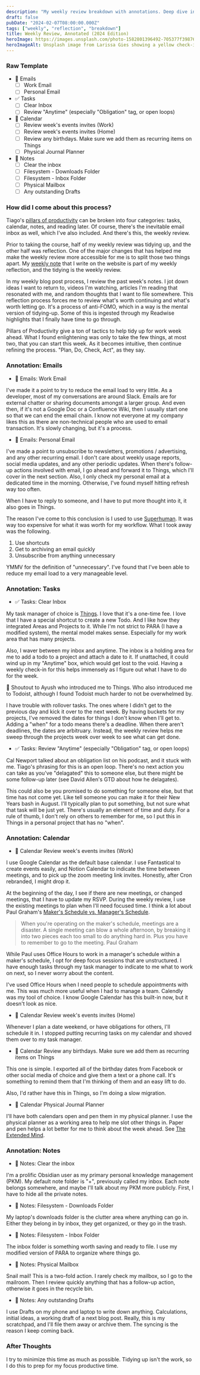 ```yaml
---
description: "My weekly review breakdown with annotations. Deep dive into the pillars of productivity."
draft: false
pubDate: "2024-02-07T08:00:00.000Z"
tags: ["weekly", "reflection", "breakdown"]
title: Weekly Review, Annotated (2024 Edition)
heroImage: https://images.unsplash.com/photo-1582801396492-705377f39876?q=80&w=2274&auto=format&fit=crop&ixlib=rb-4.0.3&ixid=M3wxMjA3fDB8MHxwaG90by1wYWdlfHx8fGVufDB8fHx8fA%3D%3D
heroImageAlt: Unsplash image from Larissa Gies showing a yellow check-in sign
---
```


### Raw Template

- 📧 Emails
  - [ ] Work Email
  - [ ] Personal Email
- ✅ Tasks
  - [ ] Clear Inbox
  - [ ] Review "Anytime" (especially "Obligation" tag, or open loops)
- 📆 Calendar
  - [ ] Review week's events invites (Work)
  - [ ] Review week's events invites (Home)
  - [ ] Review any birthdays. Make sure we add them as recurring items on Things
  - [ ] Physical Journal Planner
- 📓 Notes
  - [ ] Clear the inbox
  - [ ] Filesystem - Downloads Folder
  - [ ] Filesystem - Inbox Folder
  - [ ] Physical Mailbox
  - [ ] Any outstanding Drafts

### How did I come about this process?

Tiago's [pillars of productivity](https://www.buildingasecondbrain.com/pop) can be broken into four categories: tasks, calendar, notes, and reading later. Of course, there's the inevitable email inbox as well, which I've also included. And there's this, the weekly review.

Prior to taking the course, half of my weekly review was tidying up, and the other half was reflection. One of the major changes that has helped me make the weekly review more accessible for me is to split those two things apart. My [weekly note](/blog/tags/weekly) that I write on the website is part of my weekly reflection, and the tidying is the weekly review.


<Aside type="tip" title="Related">

In my weekly blog post process, I review the past week's notes. I jot down ideas I want to return to, videos I'm watching, articles I'm reading that resonated with me, and random thoughts that I want to file somewhere. This reflection process forces me to review what's worth continuing and what's worth letting go. It's a process of anti-FOMO, which in a way is the mental version of tidying-up. Some of this is ingested through my Readwise highlights that I finally have time to go through.

</Aside>

Pillars of Productivity give a ton of tactics to help tidy up for work week ahead. What I found enlightening was only to take the few things, at most two, that you can start this week. As it becomes intuitive, then continue refining the process. "Plan, Do, Check, Act", as they say.

### Annotation: Emails

- 📧 Emails: Work Email

I've made it a point to try to reduce the email load to very little. As a developer, most of my conversations are around Slack. Emails are for external chatter or sharing documents amongst a larger group. And even then, if it's not a Google Doc or a Confluence Wiki, then I usually start one so that we can end the email chain. I know not everyone at my company likes this as there are non-technical people who are used to email transaction. It's slowly changing, but it's a process.

- 📧 Emails: Personal Email

I've made a point to unsubscribe to newsletters, promotions / advertising, and any other recurring email. I don't care about weekly usage reports, social media updates, and any other periodic updates. When there's follow-up actions involved with email, I go ahead and forward it to Things, which I'll cover in the next section. Also, I only check my personal email at a dedicated time in the morning. Otherwise, I've found myself hitting refresh way too often.

When I have to reply to someone, and I have to put more thought into it, it also goes in Things.

The reason I've come to this conclusion is I used to use [Superhuman](https://superhuman.com/). It was way too expensive for what it was worth for my workflow. What I took away was the following.

1. Use shortcuts
2. Get to archiving an email quickly
3. Unsubscribe from anything unnecessary

YMMV for the definition of "unnecessary". I've found that I've been able to reduce my email load to a very manageable level.

### Annotation: Tasks

- ✅ Tasks: Clear Inbox

My task manager of choice is [Things](https://culturedcode.com/things/). I love that it's a one-time fee. I love that I have a special shortcut to create a new Todo. And I like how they integrated Areas and Projects to it. While I'm not strict to PARA (I have a modified system), the mental model makes sense. Especially for my work area that has many projects.

Also, I waver between my inbox and anytime. The inbox is a holding area for me to add a todo to a project and attach a date to it. If unattached, it could wind up in my "Anytime" box, which would get lost to the void. Having a weekly check-in for this helps immensely as I figure out what I have to do for the week.

📣 Shoutout to Ayush who introduced me to Things. Who also introduced me to Todoist, although I found Todoist much harder to not be overwhelmed by.

<Aside type="tip" title="Rollover Tasks">

I have trouble with rollover tasks. The ones where I didn't get to the previous day and kick it over to the next week. By having buckets for my projects, I've removed the dates for things I don't know when I'll get to. Adding a "when" for a todo means there's a deadline. When there aren't deadlines, the dates are arbitruary. Instead, the weekly review helps me sweep through the projects week over week to see what can get done.

</Aside>

- ✅ Tasks: Review "Anytime" (especially "Obligation" tag, or open loops)

Cal Newport talked about an obligation list on his podcast, and it stuck with me. Tiago's phrasing for this is an open loop. There's no next action you can take as you've "delagated" this to someone else, but there might be some follow-up later (see David Allen's GTD about how he delagates).

This could also be you promised to do something for someone else, but that time has not come yet. Like tell someone you can make it for their New Years bash in August. I'll typically plan to put something, but not sure what that task will be just yet. There's usually an element of time and duty. For a rule of thumb, I don't rely on others to remember for me, so I put this in Things in a personal project that has no "when".

### Annotation: Calendar

- 📆 Calendar Review week's events invites (Work)

I use Google Calendar as the default base calendar. I use Fantastical to create events easily, and Notion Calendar to indicate the time between meetings, and to pick up the zoom meeting link invites. Honestly, after Cron rebranded, I might drop it.

At the beginning of the day, I see if there are new meetings, or changed meetings, that I have to update my RSVP. During the weekly review, I use the existing meetings to plan when I'll need focused time. I think a lot about Paul Graham's [Maker's Schedule vs. Manager's Schedule](https://paulgraham.com/makersschedule.html).

> When you're operating on the maker's schedule, meetings are a disaster. A single meeting can blow a whole afternoon, by breaking it into two pieces each too small to do anything hard in. Plus you have to remember to go to the meeting.
> Paul Graham

While Paul uses Office Hours to work in a manager's schedule within a maker's schedule, I opt for deep focus sessions that are unstructured. I have enough tasks through my task manager to indicate to me what to work on next, so I never worry about the content. 

<Aside type="tip" title="Office Hours">

I've used Office Hours when I need people to schedule appointments with me. This was much more useful when I had to manage a team. Calendly was my tool of choice. I know Google Calendar has this built-in now, but it doesn't look as nice.

</Aside>

- 📆 Calendar Review week's events invites (Home)

Whenever I plan a date weekend, or have obligations for others, I'll schedule it in. I stopped putting recurring tasks on my calendar and shoved them over to my task manager.

- 📆 Calendar Review any birthdays. Make sure we add them as recurring items on Things

This one is simple. I exported all of the birthday dates from Facebook or other social media of choice and give them a text or a phone call. It's something to remind them that I'm thinking of them and an easy lift to do.

Also, I'd rather have this in Things, so I'm doing a slow migration.

- 📆 Calendar Physical Journal Planner

I'll have both calendars open and pen them in my physical planner. I use the physical planner as a working area to help me slot other things in. Paper and pen helps a lot better for me to think about the week ahead. See [The Extended Mind](https://anniemurphypaul.com/books/the-extended-mind/).

### Annotation: Notes

- 📓 Notes: Clear the inbox

I'm a prolific Obsidian user as my primary personal knowledge management (PKM). My default note folder is "+", previously called my inbox. Each note belongs somewhere, and maybe I'll talk about my PKM more publicly. First, I have to hide all the private notes.

- 📓 Notes: Filesystem - Downloads Folder

My laptop's downloads folder is the clutter area where anything can go in. Either they belong in by inbox, they get organized, or they go in the trash. 

- 📓 Notes: Filesystem - Inbox Folder

The inbox folder is something worth saving and ready to file. I use my modified version of PARA to organize where things go.

- 📓 Notes: Physical Mailbox

Snail mail! This is a two-fold action. I rarely check my mailbox, so I go to the mailroom. Then I review quickly anything that has a follow-up action, otherwise it goes in the recycle bin.

- 📓 Notes: Any outstanding Drafts

I use Drafts on my phone and laptop to write down anything. Calculations, initial ideas, a working draft of a next blog post. Really, this is my scratchpad, and I'll file them away or archive them. The syncing is the reason I keep coming back.

### After Thoughts

I try to minimize this time as much as possible. Tidying up isn't the work, so I do this to prep for my focus productive time.
